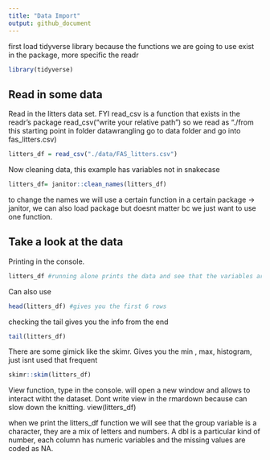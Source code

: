 ```yaml
---
title: "Data Import"
output: github_document
---
```



first load tidyverse library because the functions we are going to use exist in the package, more specific the readr


```r

library(tidyverse)

```


## Read in some data

Read in the litters data set. FYI read_csv is a function that exists in the readr's package
read_csv("write your relative path") so we read as "./from this starting point in folder datawrangling go to data folder and go into fas_litters.csv)

```r

litters_df = read_csv("./data/FAS_litters.csv")

```

Now cleaning data, this example has variables not in snakecase 
```r
litters_df= janitor::clean_names(litters_df)
```

to change the names we will use a certain function in a certain package -> janitor, we can also load package but doesnt matter bc we just want to use one function. 

## Take a look at the data 

Printing in the console.

```r
litters_df #running alone prints the data and see that the variables are now in snakecase

```
 
Can also use 

```r

head(litters_df) #gives you the first 6 rows

```


checking the tail gives you the info from the end
```r
tail(litters_df)
```

There are some gimick like the skimr. Gives you the min , max, histogram, just isnt used that frequent

```r
skimr::skim(litters_df)

```

View function, type in the console. will open a new window and allows to interact witht the dataset. Dont write view in the rmardown because can slow down the knitting.
view(litters_df)



when we print the litters_df function we will see that the group variable is a character, they are a mix of letters and numbers. A dbl is a particular kind of number, each column has numeric variables and the missing values are coded as NA. 






